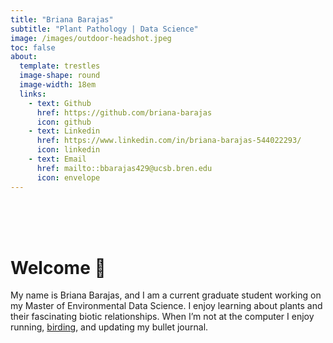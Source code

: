 ```yaml
---
title: "Briana Barajas"
subtitle: "Plant Pathology | Data Science"
image: /images/outdoor-headshot.jpeg
toc: false
about:
  template: trestles
  image-shape: round
  image-width: 18em
  links: 
    - text: Github
      href: https://github.com/briana-barajas
      icon: github
    - text: Linkedin
      href: https://www.linkedin.com/in/briana-barajas-544022293/ 
      icon: linkedin
    - text: Email
      href: mailto::bbarajas429@ucsb.bren.edu
      icon: envelope
---
```


| 
| 
| 
| 

# Welcome 🐛 {.center-text-title}

My name is Briana Barajas, and I am a current graduate student working on my Master of Environmental Data Science. I enjoy learning about plants and their fascinating biotic relationships. When I'm not at the computer I enjoy running, [birding](https://briana-barajas.github.io/about.html#bird-watching), and updating my bullet journal.
